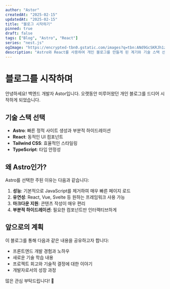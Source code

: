```yaml
---
author: "Astor"
createdAt: "2025-02-15"
updatedAt: "2025-02-15"
title: "블로그 시작하기"
pinned: true
draft: false
tags: ["Blog", "Astro", "React"]
series: "nest.js"
ogImage: "https://encrypted-tbn0.gstatic.com/images?q=tbn:ANd9GcSKRJh1ziIV8q214pk4iybhaHKTbYRiAaXUoQ&s"
description: "Astro와 React를 사용하여 개인 블로그를 만들게 된 계기와 기술 스택 선택 이유에 대해 이야기합니다."
---
```


# 블로그를 시작하며

안녕하세요! 백엔드 개발자 Astor입니다.
오랫동안 미루어왔던 개인 블로그를 드디어 시작하게 되었습니다.

## 기술 스택 선택

- **Astro**: 빠른 정적 사이트 생성과 부분적 하이드레이션
- **React**: 동적인 UI 컴포넌트
- **Tailwind CSS**: 효율적인 스타일링
- **TypeScript**: 타입 안정성

## 왜 Astro인가?

Astro를 선택한 주된 이유는 다음과 같습니다:

1. **성능**: 기본적으로 JavaScript를 제거하여 매우 빠른 페이지 로드
2. **유연성**: React, Vue, Svelte 등 원하는 프레임워크 사용 가능
3. **마크다운 지원**: 콘텐츠 작성이 매우 편리
4. **부분적 하이드레이션**: 필요한 컴포넌트만 인터랙티브하게

## 앞으로의 계획

이 블로그를 통해 다음과 같은 내용을 공유하고자 합니다:

- 프론트엔드 개발 경험과 노하우
- 새로운 기술 학습 내용
- 프로젝트 회고와 기술적 결정에 대한 이야기
- 개발자로서의 성장 과정

많은 관심 부탁드립니다! 🚀

